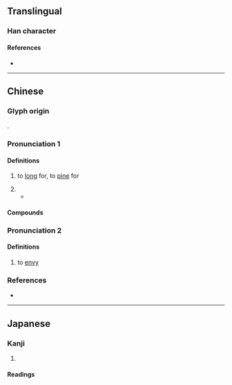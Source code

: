 {{character info}}
==Translingual==

===Han character===
{{Han char|rn=38|rad=女|as=11|sn=14|four=47422|canj=VSMH|ids=⿰女翏}}

====References====
* {{Han ref|kx=0270.130|dkj=06669|dj=0538.090|hdz=21078.150|uh=5AEA|ud=23274|bh=E16F|bd=57711}}

----

==Chinese==
{{zh-forms}}

===Glyph origin===
{{Han etym}}
{{Han compound|女|翏|ls=psc|c1=s|c2=p}}.

===Pronunciation 1===
{{zh-pron
|m=lào
|c=lou6
|mc=2
|oc=2
|ma=
|cat=v,pn
}}

====Definitions====
{{zh-hanzi}}

# {{zh-o}} to [[long]] for, to [[pine]] for <!--- 《廣韻·去聲·暮·護》婟：婟嫪戀惜也，出聲類。 --->
# {{surname|zh}}
#* {{zh-x|^嫪 姓 ^毐 字 按 ^漢書 ^嫪-氏 出 ^邯鄲 ^王 ^劭 云 ^賈{jiǎ} 侍中 說 ^秦始皇帝 母 予 ^嫪 ^毐 淫 坐 誅 故 世人 駡 淫 曰 ^嫪 ^毐 也|Lao ('嫪') is a surname; Ai ('毐') is a style name. According to Book of Han, the Lao clan originated from Handan. Wang Shao said: "The palace attendant surnamed Jia said that Qin Shi Huangdi's mother and Lao Ai had had illicit sexual relations, so he was executed <!--- (and his whole clan were exterminated)--->. Therefore, ordinary people chide the sexually licentious (men) as Lao Ai ("嫪毐")"|CL|ref=司馬貞 {{w|Sima Zhen}}, 《史記索隱》"Seeking the Obscure in the Records of the Grand Historian", volume 2}}

====Compounds====
{{zh-der|戀嫪|嫪毐|婟嫪}}

===Pronunciation 2===
{{zh-pron
|m=láo
|c=lou4
|mc=1
|oc=1
|cat=v
}}

====Definitions====
{{zh-hanzi}}

# {{zh-hg}} to [[envy]]

===References===
* {{R:yue:Hanzi}}

----

==Japanese==

===Kanji===
{{ja-kanji|grade=|rs=女11}}

# {{rfdef|ja|sort=女11}}

====Readings====
{{ja-readings
|on=ろう<らう
|kun=こいした-う<こひした-ふ, なや-む
}}